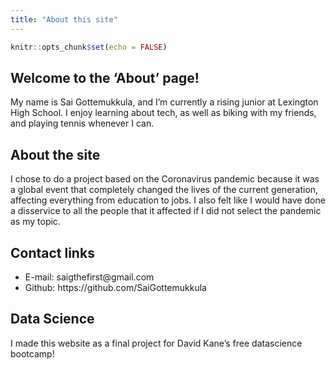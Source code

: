 ```yaml
---
title: "About this site"
---
```


```r
knitr::opts_chunk$set(echo = FALSE)
```

## Welcome to the 'About' page!

My name is Sai Gottemukkula, and I'm currently a rising junior at Lexington High School. I enjoy learning about tech, as well as biking with my friends, and playing tennis whenever I can.

## About the site

I chose to do a project based on the Coronavirus pandemic because it was a global event that completely changed the lives of the current generation, affecting everything from education to jobs. I also felt like I would have done a disservice to all the people that it affected if I did not select the pandemic as my topic.

## Contact links
* E-mail: saigthefirst@gmail.com
* Github: https://github.com/SaiGottemukkula

## Data Science
I made this website as a final project for David Kane's free datascience bootcamp!


